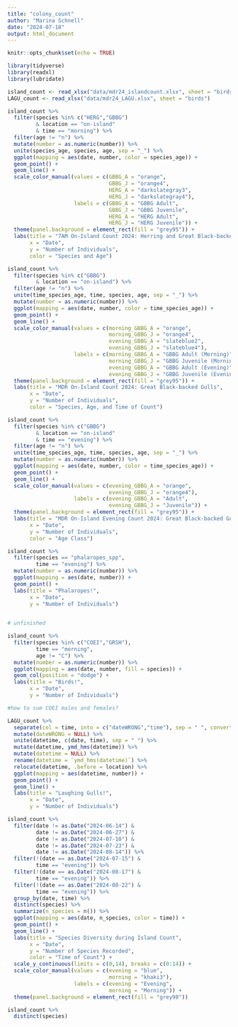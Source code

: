 ```yaml
---
title: "colony_count"
author: "Marina Schnell"
date: "2024-07-18"
output: html_document
---
```


```r
knitr::opts_chunk$set(echo = TRUE)
```

```r
library(tidyverse)
library(readxl)
library(lubridate)
```

```r
island_count <- read_xlsx("data/mdr24_islandcount.xlsx", sheet = "birds")
LAGU_count <- read_xlsx("data/mdr24_LAGU.xlsx", sheet = "birds")
```

```r

island_count %>%
  filter(species %in% c("HERG","GBBG")
         & location == "on-island"
         & time == "morning") %>%
  filter(age != "n") %>%
  mutate(number = as.numeric(number)) %>%
  unite(species_age, species, age, sep = "_") %>%
  ggplot(mapping = aes(date, number, color = species_age)) +
  geom_point() +
  geom_line() +
  scale_color_manual(values = c(GBBG_A = "orange",
                                GBBG_J = "orange4",
                                HERG_A = "darkslategray3",
                                HERG_J = "darkslategray4"),
                     labels = c(GBBG_A = "GBBG Adult",
                                GBBG_J = "GBBG Juvenile",
                                HERG_A = "HERG Adult",
                                HERG_J = "HERG Juvenile")) +
  theme(panel.background = element_rect(fill = "grey95")) +
  labs(title = "7AM On-Island Count 2024: Herring and Great Black-backed Gulls",
       x = "Date",
       y = "Number of Individuals",
       color = "Species and Age")
```

```r
island_count %>%
  filter(species %in% c("GBBG")
         & location == "on-island") %>%
  filter(age != "n") %>%
  unite(time_species_age, time, species, age, sep = "_") %>%
  mutate(number = as.numeric(number)) %>%
  ggplot(mapping = aes(date, number, color = time_species_age)) +
  geom_point() +
  geom_line() +
  scale_color_manual(values = c(morning_GBBG_A = "orange",
                                morning_GBBG_J = "orange4",
                                evening_GBBG_A = "slateblue2",
                                evening_GBBG_J = "slateblue4"),
                     labels = c(morning_GBBG_A = "GBBG Adult (Morning)",
                                morning_GBBG_J = "GBBG Juvenile (Morning)",
                                evening_GBBG_A = "GBBG Adult (Evening)",
                                evening_GBBG_J = "GBBG Juvenile (Evening)"))+
  theme(panel.background = element_rect(fill = "grey95")) +
  labs(title = "MDR On-Island Count 2024: Great Black-backed Gulls",
       x = "Date",
       y = "Number of Individuals",
       color = "Species, Age, and Time of Count")

```

```r
island_count %>%
  filter(species %in% c("GBBG")
         & location == "on-island"
         & time == "evening") %>%
  filter(age != "n") %>%
  unite(time_species_age, time, species, age, sep = "_") %>%
  mutate(number = as.numeric(number)) %>%
  ggplot(mapping = aes(date, number, color = time_species_age)) +
  geom_point() +
  geom_line() +
  scale_color_manual(values = c(evening_GBBG_A = "orange",
                                evening_GBBG_J = "orange4"),
                     labels = c(evening_GBBG_A = "Adult",
                                evening_GBBG_J = "Juvenile")) +
  theme(panel.background = element_rect(fill = "grey95")) +
  labs(title = "MDR On-Island Evening Count 2024: Great Black-backed Gulls",
       x = "Date",
       y = "Number of Individuals",
       color = "Age Class")

```

```r
island_count %>%
  filter(species == "phalaropes_spp",
         time == "evening") %>%
  mutate(number = as.numeric(number)) %>%
  ggplot(mapping = aes(date, number)) +
  geom_point() +
  labs(title = "Phalaropes!",
       x = "Date",
       y = "Number of Individuals")
  
```

```r

# unfinished

island_count %>%
  filter(species %in% c("COEI","GRSH"),
         time == "morning",
         age != "C") %>%
  mutate(number = as.numeric(number)) %>%
  ggplot(mapping = aes(date, number, fill = species)) +
  geom_col(position = "dodge") +
  labs(title = "Birds!",
       x = "Date",
       y = "Number of Individuals")

#how to sum COEI males and females?

```
```r
LAGU_count %>%
  separate(col = time, into = c("dateWRONG","time"), sep = " ", convert = TRUE) %>%
  mutate(dateWRONG = NULL) %>%
  unite(datetime, c(date, time), sep = " ") %>%
  mutate(datetime, ymd_hms(datetime)) %>%
  mutate(datetime = NULL) %>%
  rename(datetime = `ymd_hms(datetime)`) %>%
  relocate(datetime, .before = location) %>%
  ggplot(mapping = aes(datetime, number)) +
  geom_point() +
  geom_line() +
  labs(title = "Laughing Gulls!",
       x = "Date",
       y = "Number of Individuals")
```

```r

island_count %>%
  filter(date != as.Date("2024-06-14") &
         date != as.Date("2024-06-27") &
         date != as.Date("2024-07-10") &
         date != as.Date("2024-07-23") &
         date != as.Date("2024-08-14")) %>%
  filter(!(date == as.Date("2024-07-15") &
         time == "evening")) %>%
  filter(!(date == as.Date("2024-08-17") &
         time == "evening")) %>%
  filter(!(date == as.Date("2024-08-22") &
         time == "evening")) %>%
  group_by(date, time) %>%
  distinct(species) %>%
  summarize(n_species = n()) %>%
  ggplot(mapping = aes(date, n_species, color = time)) +
  geom_point() +
  geom_line() +
  labs(title = "Species Diversity during Island Count",
       x = "Date",
       y = "Number of Species Recorded",
       color = "Time of Count") +
  scale_y_continuous(limits = c(0,14), breaks = c(0:14)) +
  scale_color_manual(values = c(evening = "blue",
                                morning = "khaki3"),
                     labels = c(evening = "Evening",
                                morning = "Morning")) +
  theme(panel.background = element_rect(fill = "grey98"))

island_count %>%
  distinct(species)

```